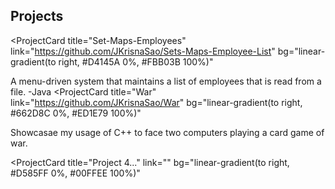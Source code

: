 ## Projects

<ProjectCard
  title="Set-Maps-Employees"
  link="https://github.com/JKrisnaSao/Sets-Maps-Employee-List"
  bg="linear-gradient(to right, #D4145A 0%, #FBB03B 100%)"
>
  A menu-driven system that maintains a list of employees that is read from a file. -Java
</ProjectCard>
<ProjectCard
  title="War"
  link="https://github.com/JKrisnaSao/War"
  bg="linear-gradient(to right, #662D8C 0%, #ED1E79 100%)"
>
  Showcasae my usage of C++ to face two computers playing a card game of war.

</ProjectCard>
<ProjectCard
  title="Project 3..."
  link=""
  bg="linear-gradient(to right, #009245 0%, #FCEE21 100%)"
>
</ProjectCard>

<ProjectCard
  title="Project 4..."
  link=""
  bg="linear-gradient(to right, #D585FF 0%, #00FFEE 100%)"
>
</ProjectCard>

